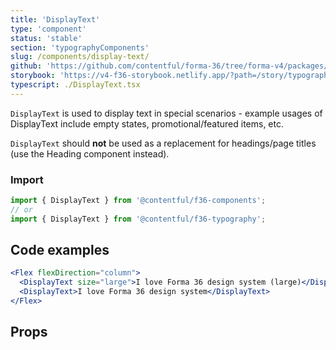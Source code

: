 ```yaml
---
title: 'DisplayText'
type: 'component'
status: 'stable'
section: 'typographyComponents'
slug: /components/display-text/
github: 'https://github.com/contentful/forma-36/tree/forma-v4/packages/components/typography/src'
storybook: 'https://v4-f36-storybook.netlify.app/?path=/story/typography-display-text--basic'
typescript: ./DisplayText.tsx
---
```


`DisplayText` is used to display text in special scenarios - example usages of DisplayText include empty states, promotional/featured items, etc.

`DisplayText` should **not** be used as a replacement for headings/page titles (use the Heading component instead).

### Import

```js static=true
import { DisplayText } from '@contentful/f36-components';
// or
import { DisplayText } from '@contentful/f36-typography';
```

## Code examples

```jsx
<Flex flexDirection="column">
  <DisplayText size="large">I love Forma 36 design system (large)</DisplayText>
  <DisplayText>I love Forma 36 design system</DisplayText>
</Flex>
```

## Props


<Props of="DisplayText" />
